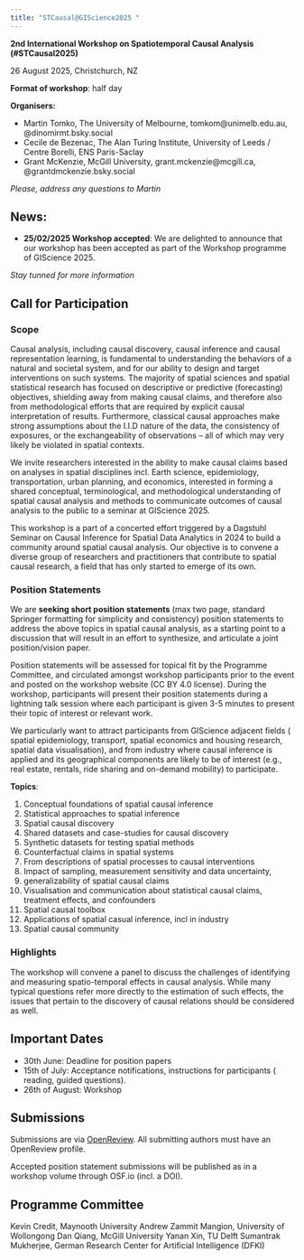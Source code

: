 ```yaml
---
title: "STCausal@GIScience2025 "
---
```


**2nd International Workshop on Spatiotemporal Causal Analysis (#STCausal2025)** 

26 August 2025, Christchurch, NZ

**Format of workshop**: half day

**Organisers:**

-	Martin Tomko, The University of Melbourne, tomkom@unimelb.edu.au, @dinomirmt.bsky.social
-	Cecile de Bezenac, The Alan Turing Institute, University of Leeds / Centre Borelli, ENS Paris-Saclay
-	Grant McKenzie, McGill University, grant.mckenzie@mcgill.ca, @grantdmckenzie.bsky.social

*Please, address any questions to Martin*

## News: 

- **25/02/2025 Workshop accepted**: We are delighted to announce that our workshop has been accepted as part of the Workshop programme of GIScience 2025.

*Stay tunned for more information*

## Call for Participation

### Scope

Causal analysis, including causal discovery, causal inference and causal representation learning, is fundamental to understanding the behaviors of a natural and societal system, and for our ability to design and target interventions on such systems. The majority of spatial sciences and spatial statistical research has focused on descriptive or predictive (forecasting) objectives, shielding away from making causal claims, and therefore also from methodological efforts that are required by explicit causal interpretation of results. Furthermore, classical causal approaches make strong assumptions about the I.I.D nature of the data, the consistency of exposures, or the exchangeability of observations – all of which may very likely be violated in spatial contexts.

We invite researchers interested in the ability to make causal claims based on analyses in spatial disciplines incl. Earth science, epidemiology, transportation, urban planning, and economics, interested in forming a shared conceptual, terminological, and methodological understanding of spatial causal analysis and methods to communicate outcomes of causal analysis to the public to a seminar at GIScience 2025.

This workshop is a part of a concerted effort triggered by a Dagstuhl Seminar on Causal Inference for Spatial Data Analytics in 2024 to build a community around spatial causal analysis. Our objective is to convene a diverse group of researchers and practitioners that contribute to spatial causal research, a field that has only started to emerge of its own. 

### Position Statements

We are **seeking short position statements** (max two page, standard Springer formatting for simplicity and consistency) position  statements to address the above topics in spatial causal analysis, as a starting point to a discussion that will result in an effort to synthesize, and articulate a joint position/vision paper.

Position statements will be assessed for topical fit by the Programme Committee, and circulated amongst workshop participants prior to the event and posted on the workshop website (CC BY 4.0 license).  During the workshop, participants will present their position statements during a lightning talk session where each participant is given 3-5 minutes to present their topic of interest or relevant work.

We particularly want to attract  participants from GIScience adjacent fields ( spatial epidemiology, transport, spatial economics and housing research, spatial data visualisation), and from industry where causal inference is applied and its geographical components are likely to be of interest (e.g., real estate, rentals, ride sharing and on-demand mobility) to participate.

**Topics**:

1.	Conceptual foundations of spatial causal inference
2.	Statistical approaches to spatial inference
3.	Spatial causal discovery
4.	Shared datasets and case-studies for causal discovery
5.	Synthetic datasets for testing spatial methods
6.	Counterfactual claims in spatial systems
7.	From descriptions of spatial processes to causal interventions
8.	Impact of sampling, measurement sensitivity and data uncertainty, 
9.	generalizability of spatial causal claims
10.	Visualisation and communication about statistical causal claims, treatment effects, and confounders
11.	Spatial causal toolbox
12.	Applications of spatial casual inference, incl in industry
13.	Spatial causal community

### Highlights

The workshop will convene a panel to discuss the challenges of identifying and measuring spatio-temporal effects in causal analysis. While many typical questions refer more directly to the estimation of such effects, the issues that pertain to the discovery of causal relations should be considered as well.

## Important Dates

-	30th June: Deadline for position papers
-	15th of July: Acceptance notifications, instructions for participants ( reading, guided questions).
-	26th of August: Workshop

## Submissions

Submissions are via [OpenReview](https://openreview.net/group?id=giscience.org/GIScience/2025/Workshop/STCausal). All submitting authors must have an OpenReview profile.

Accepted position statement submissions will be published as in a workshop volume through OSF.io (incl. a DOI).

## Programme Committee

Kevin Credit, Maynooth University
Andrew Zammit Mangion, University of Wollongong
Dan Qiang, McGill University
Yanan Xin, TU Delft
Sumantrak Mukherjee, German Research Center for Artificial Intelligence (DFKI)